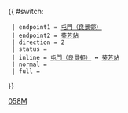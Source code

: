 {{ #switch: {{{format|}}}
  | endpoint1 = [[良景巴士總站|屯門（良景邨）]]
  | endpoint2 = [[葵芳站公共運輸交匯處|葵芳站]]
  | direction = 2
  | status =
  | inline = [[良景巴士總站|屯門（良景邨）]] ↔ [[葵芳站公共運輸交匯處|葵芳站]]
  | normal =
  | full =
}}<noinclude>[[Category:九龍巴士路線模板|058M]]</noinclude>